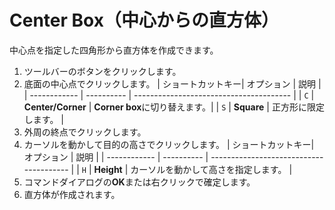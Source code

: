 
# Center Box（中心からの直方体）

<Reference shortcut='' command='Center Box' button='ツールバー' />

中心点を指定した四角形から直方体を作成できます。

1. ツールバーのボタンをクリックします。
2. 底面の中心点でクリックします。
   | ショートカットキー| オプション | 説明 |
   | ------------ | ---------- | --------------------------------------- |
   | `C`          | **Center/Corner** | **Corner box**に切り替えます。|
   | `S`          | **Square** | 正方形に限定します。 |
3. 外周の終点でクリックします。
4. カーソルを動かして目的の高さでクリックします。
   | ショートカットキー| オプション | 説明 |
   | ------------ | ---------- | --------------------------------------- |
   | `H`          | **Height** | カーソルを動かして高さを指定します。 |
5. コマンドダイアログの**OK**または右クリックで確定します。
6. 直方体が作成されます。

